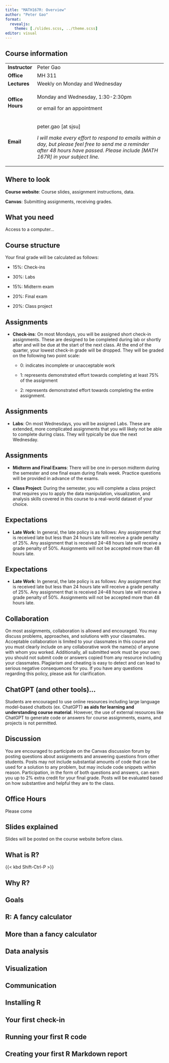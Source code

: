 ```yaml
---
title: "MATH167R: Overview"
author: "Peter Gao"
format: 
  revealjs:
    theme: [./slides.scss, ../theme.scss]
editor: visual
---
```


## Course information

+------------------+-----------------------------------------------------------------------------------------------------------------------------------------------------------------------------------------+
| **Instructor**   | Peter Gao                                                                                                                                                                               |
+------------------+-----------------------------------------------------------------------------------------------------------------------------------------------------------------------------------------+
| **Office**       | MH 311                                                                                                                                                                                  |
+------------------+-----------------------------------------------------------------------------------------------------------------------------------------------------------------------------------------+
| **Lectures**     | Weekly on Monday and Wednesday                                                                                                                                                          |
+------------------+-----------------------------------------------------------------------------------------------------------------------------------------------------------------------------------------+
| **Office Hours** | Monday and Wednesday, 1:30-2:30pm                                                                                                                                                       |
|                  |                                                                                                                                                                                         |
|                  | or email for an appointment                                                                                                                                                             |
+------------------+-----------------------------------------------------------------------------------------------------------------------------------------------------------------------------------------+
| **Email**        | peter.gao \[at sjsu\]                                                                                                                                                                   |
|                  |                                                                                                                                                                                         |
|                  | *I will make every effort to respond to emails within a day, but please feel free to send me a reminder after 48 hours have passed. Please include \[MATH 167R\] in your subject line.* |
+------------------+-----------------------------------------------------------------------------------------------------------------------------------------------------------------------------------------+

## Where to look

**Course website**: Course slides, assignment instructions, data.

**Canvas**: Submitting assignments, receiving grades.

## What you need

Access to a computer...

## Course structure

Your final grade will be calculated as follows:

-   15%: Check-ins

-   30%: Labs

-   15%: Midterm exam

-   20%: Final exam

-   20%: Class project

## Assignments

-   **Check-ins**: On most Mondays, you will be assigned short check-in assignments. These are designed to be completed during lab or shortly after and will be due at the start of the next class. At the end of the quarter, your lowest check-in grade will be dropped. They will be graded on the following two point scale:

    -   0: indicates incomplete or unacceptable work

    -   1: represents demonstrated effort towards completing at least 75% of the assignment

    -   2: represents demonstrated effort towards completing the entire assignment.

## Assignments

-   **Labs**: On most Wednesdays, you will be assigned Labs. These are extended, more complicated assignments that you will likely not be able to complete during class. They will typically be due the next Wednesday.

## Assignments

-   **Midterm and Final Exams**: There will be one in-person midterm during the semester and one final exam during finals week. Practice questions will be provided in advance of the exams.

-   **Class Project**: During the semester, you will complete a class project that requires you to apply the data manipulation, visualization, and analysis skills covered in this course to a real-world dataset of your choice.

## Expectations

-   **Late Work**: In general, the late policy is as follows: Any assignment that is received late but less than 24 hours late will receive a grade penalty of 25%. Any assignment that is received 24--48 hours late will receive a grade penalty of 50%. Assignments will not be accepted more than 48 hours late.

## Expectations

-   **Late Work**: In general, the late policy is as follows: Any assignment that is received late but less than 24 hours late will receive a grade penalty of 25%. Any assignment that is received 24--48 hours late will receive a grade penalty of 50%. Assignments will not be accepted more than 48 hours late.

## Collaboration

On most assignments, collaboration is allowed and encouraged. You may discuss problems, approaches, and solutions with your classmates. Acceptable collaboration is limited to your classmates in this course and you must clearly include on any collaborative work the name(s) of anyone with whom you worked. Additionally, all submitted work must be your own; you should not submit code or answers copied from any resource including your classmates. Plagiarism and cheating is easy to detect and can lead to serious negative consequences for you. If you have any questions regarding this policy, please ask for clarification.

## ChatGPT (and other tools)...

Students are encouraged to use online resources including large language model-based chatbots (ex. ChatGPT) **as aids for learning and understanding course material**. However, the use of external resources like ChatGPT to generate code or answers for course assignments, exams, and projects is not permitted.

## Discussion

You are encouraged to participate on the Canvas discussion forum by posting questions about assignments and answering questions from other students. Posts may not include substantial amounts of code that can be used for a solution to any problem, but may include code snippets within reason. Participation, in the form of both questions and answers, can earn you up to 2% extra credit for your final grade. Posts will be evaluated based on how substantive and helpful they are to the class.

## Office Hours

Please come

## Slides explained

Slides will be posted on the course website before class.

## What is R?

{{< kbd Shift-Ctrl-P >}}

## Why R?

## Goals

## R: A fancy calculator

## More than a fancy calculator

## Data analysis

## Visualization

## Communication

## Installing R

## Your first check-in

## Running your first R code

## Creating your first R Markdown report
